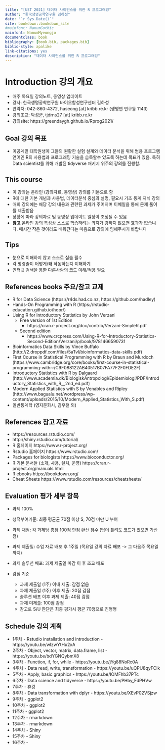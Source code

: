 ```yaml
--- 
title: "[UST 2021] 데이터 사이언스를 위한 R 프로그래밍"
author: "한국생명공학연구원 김하성"
date: "`r Sys.Date()`"
site: bookdown::bookdown_site
#mainfont: NanumGothic
mainfont: NanumMyeongjo
documentclass: book
bibliography: [book.bib, packages.bib]
biblio-style: apalike
link-citations: yes
description: "데이터 사이언스를 위한 R 프로그래밍"
---
```



# Introduction 강의 개요 
- 매주 목요일 강의노트, 동영상 업데이트 
- 강사: 한국생명공학연구원 바이오합성연구센터 김하성
- 연락처: 042-860-4372, haseong [at] kribb.re.kr (생명연 연구동 1143)
- 강의조교: 박성군, tjdrns27 [at] kribb.re.kr
- 강의site: https://greendaygh.github.io/Rprog2021/ 

## Goal 강의 목표
- 이공계열 대학원생이 그들의 원활한 실험 설계와 데이터 분석을 위해 범용 프로그램 언어인 R의 사용법과 프로그래밍 기술을 습득할수 있도록 하는데 목표가 있음. 특히 Data scientist를 위해 개발된 tidyverse 패키지 위주의 강의를 진행함. 

## This course  
- 이 강좌는 온라인 (강의자료, 동영상) 강의를 기본으로 함 
- R에 대한 기본 개념과 사용법, 데이터분석 중심의 설명, 필요시 기초 통계 지식 강의
- 매회 강의에는 해당 강의 내용과 관련된 과제가 주어지며 이메일을 통해 문제 풀이를 제출받음
- 상황에 따라 강의자료 및 동영상 업데이트 일정이 조정될 수 있음
- **참고** 온라인 강의 특성상 스스로 학습하려는 의지가 강하지 않으면 효과가 없습니다. 매시간 작은 것이라도 배워간다는 마음으로 강의에 임해주시기 바랍니다

## Tips
- 눈으로 이해하지 않고 스스로 실습 필수
- 각 명령줄이 어떻게/왜 작동하는지 이해하기
- 인터넷 검색을 통한 다른사람의 코드 이해/적용 필요 


## References books 주요/참고 교제 
- R for Data Science (https://r4ds.had.co.nz, https://github.com/hadley)
- Hands-On Programming with R (https://rstudio-education.github.io/hopr/)
- Using R for Introductory Statistics by John Verzani
  - Free version of 1st Edition 
    - https://cran.r-project.org/doc/contrib/Verzani-SimpleR.pdf
  - Second edition
    - https://www.crcpress.com/Using-R-for-Introductory-Statistics-Second-Edition/Verzani/p/book/9781466590731

- Bioinformatics Data Skills by Vince Buffalo (http://2.droppdf.com/files/5aTvl/bioinformatics-data-skills.pdf)
- First Course in Statistical Programming with R by Braun and
Murdoch (https://www.cambridge.org/core/books/first-course-in-statistical-programming-with-r/C9F088122AB40517B07FA77F2F0FDE2F)
- Introductory Statistics with R by Dalgaard (http://www.academia.dk/BiologiskAntropologi/Epidemiologi/PDF/Introductory_Statistics_with_R__2nd_ed.pdf)
- Modern Applied Statistics with S by Venables and Ripley (http://www.bagualu.net/wordpress/wp-content/uploads/2015/10/Modern_Applied_Statistics_With_S.pdf)
- 일반통계학 (영지문화사, 김우철 외)


## References 참고 자료
- https://resources.rstudio.com/
- http://shiny.rstudio.com/tutorial/
- R 홈페이지 https://www.r-project.org/
- Rstudio 홈페이지 https://www.rstudio.com/
- Packages for biologists https://www.bioconductor.org/
- R 기본 문서들 (소개, 사용, 설치, 운영) https://cran.r-project.org/manuals.html 
- R ebooks https://bookdown.org/
- Cheat Sheets https://www.rstudio.com/resources/cheatsheets/ 



## Evaluation 평가 세부 항목
- 과제 100%
- 성적부여기준: 최종 평균균 70점 이상 S, 70점 미만 U 부여
- 과제 채점: 각 과제당 총점 100점 만점 환산 점수 (답이 틀려도 코드가 있으면 가산점)
- 과제 제출일: 수업 자료 배포 후 1주일 (목요일 강의 자료 배포 -> 그 다음주 목요일 까지)
- 과제 솔루션 배포: 과제 제출일 마감 이 후 조교 배포

- 감점 기준
  - 과제 제출일 (1주) 이내 제출: 감점 없음 
  - 과제 제출일 (1주) 이후 제출: 20점 감점
  - 솔루션 배포 이후 과제 제출: 40점 감점  
  - 과제 미제출: 100점 감점
  - 참고로 S/U 판단은 최종 평가시 평균 70정으로 진행행


## Schedule 강의 계획

- 1주차 - Rstudio installation and introduction - https://youtu.be/wlzwYtHu2xA
- 2주차 - Object, vector, matrix, data.frame, list - https://youtu.be/bdYGNQybmX8
- 3주차 - Function, if, for, while - https://youtu.be/jYg88NoRc0A
- 4주차 - Data read, write, transformation - https://youtu.be/uQPU8qyFCIk
- 5주차 - Apply, basic graphics - https://youtu.be/IOMFhb37PTc
- 6주차 - Data science and tidyverse - https://youtu.be/PHby_FdPHVw
- 7주차 - 휴강
- 8주차 - Data transformation with dplyr - https://youtu.be/XEvP02VSjzw
- 9주차 - ggplot2
- 10주차 - ggplot2
- 11주차 - ggplot2
- 12주차 - rmarkdown
- 13주차 - rmarkdown 
- 14주차 - Shiny 
- 15주차 - Shiny
- 16주차 - 

